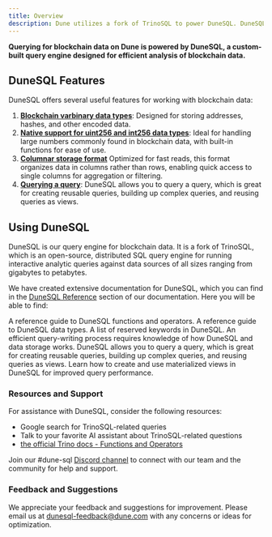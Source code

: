 ```yaml
---
title: Overview
description: Dune utilizes a fork of TrinoSQL to power DuneSQL. DuneSQL is a custom built query engine that is optimized for blockchain data.   
---
```


**Querying for blockchain data on Dune is powered by DuneSQL, a custom-built query engine designed for efficient analysis of blockchain data.**

## DuneSQL Features

DuneSQL offers several useful features for working with blockchain data:

1. **[Blockchain varbinary data types](DuneSQL-reference/datatypes.mdx#varbinary)**: Designed for storing addresses, hashes, and other encoded data.
2. **[Native support for uint256 and int256 data types](DuneSQL-reference/datatypes.mdx#UINT256)**: Ideal for handling large numbers commonly found in blockchain data, with built-in functions for ease of use.
3. **[Columnar storage format](storage.mdx)** Optimized for fast reads, this format organizes data in columns rather than rows, enabling quick access to single columns for aggregation or filtering.
4. **[Querying a query](query-a-query.mdx)**: DuneSQL allows you to query a query, which is great for creating reusable queries, building up complex queries, and reusing queries as views.



## Using DuneSQL

DuneSQL is our query engine for blockchain data. It is a fork of TrinoSQL, which is an open-source, distributed SQL query engine for running interactive analytic queries against data sources of all sizes ranging from gigabytes to petabytes.

We have created extensive documentation for DuneSQL, which you can find in the [DuneSQL Reference](DuneSQL-reference/index.mdx) section of our documentation. Here you will be able to find:

<CardGroup cols={3}>
  <Card title="Functions and Operators" icon="screwdriver-wrench" iconType="duotone" href="/query/DuneSQL-reference/Functions-and-operators/index">
    A reference guide to DuneSQL functions and operators.
  </Card>
  <Card title="Data Types" icon="clipboard-list" iconType="duotone" href="/query/DuneSQL-reference/datatypes">
    A reference guide to DuneSQL data types.
  </Card>
  <Card title="Reserved Keywords" icon="book-open" iconType="duotone" href="/query/DuneSQL-reference/reserved-keywords">
    A list of reserved keywords in DuneSQL.
  </Card>
  <Card title="Writing Efficient Queries" icon="rocket" iconType="duotone" href="/query/writing-efficient-queries">
    An efficient query-writing process requires knowledge of how DuneSQL and data storage works.
  </Card>
  <Card title="Querying a Query" icon="circle-nodes" iconType="duotone" href="/query/query-a-query">
    DuneSQL allows you to query a query, which is great for creating reusable queries, building up complex queries, and reusing queries as views.
  </Card>
  <Card title="Materialized Views" icon="database" iconType="duotone" href="/query/DuneSQL-reference/materialized-views">
    Learn how to create and use materialized views in DuneSQL for improved query performance.
  </Card>
</CardGroup>


### Resources and Support

For assistance with DuneSQL, consider the following resources:

- Google search for TrinoSQL-related queries
- Talk to your favorite AI assistant about TrinoSQL-related questions
- [the official Trino docs - Functions and Operators](https://trino.io/docs/current/functions.html)

Join our #dune-sql [Discord channel](https://discord.gg/FjwGvbgDFS) to connect with our team and the community for help and support.

### Feedback and Suggestions

We appreciate your feedback and suggestions for improvement. Please email us at dunesql-feedback@dune.com with any concerns or ideas for optimization.
